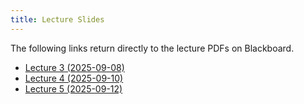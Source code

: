 ```yaml
---
title: Lecture Slides
---
```


The following links return directly to the lecture PDFs on Blackboard.

- [Lecture 3 (2025-09-08)](https://learn.bu.edu/ultra/courses/_261733_1/outline/file/_16513782_1)
- [Lecture 4 (2025-09-10)](https://learn.bu.edu/ultra/courses/_261733_1/outline/file/_16524508_1)
- [Lecture 5 (2025-09-12)](https://learn.bu.edu/ultra/courses/_261733_1/outline/file/_16572753_1)